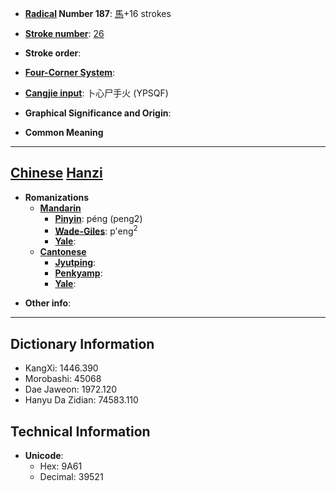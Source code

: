 * '''[[Wiktionary:Chinese radical index| Radical]] Number 187''': [[Wiktionary:Chinese radical index 馬|馬]]+16 strokes

* '''[[Wiktionary:Chinese total strokes index|Stroke number]]''': [[Wiktionary:Chinese total strokes index 26|26]]

* '''Stroke order''': 

* '''[[Wiktionary:Chinese four corner index|Four-Corner System]]''': 

* '''[[Wiktionary:Chinese Cangjie index|Cangjie input]]''': 卜心尸手火 (YPSQF)

* '''Graphical Significance and Origin''': 

* '''Common Meaning'''

----

== [[Chinese]] [[Hanzi]] ==

* '''Romanizations'''
** '''[[Mandarin]]'''
*** '''[[Pinyin]]''': péng (peng2)
*** '''[[Wade-Giles]]''': p'eng<sup>2</sup>
*** '''[[Yale]]''': 
** '''[[Cantonese]]'''
*** '''[[Jyutping]]''':
*** '''[[Penkyamp]]''': 
*** '''[[Yale]]''': 

* '''Other info''': 

----

== Dictionary Information ==

* KangXi: 1446.390
* Morobashi: 45068
* Dae Jaweon: 1972.120
* Hanyu Da Zidian: 74583.110

== Technical Information ==

* '''Unicode''':
** Hex: 9A61
** Decimal: 39521